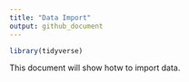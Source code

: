 ```yaml
---
title: "Data Import"
output: github_document
---
```


```r
library(tidyverse)
```

This document will show hotw to import data.